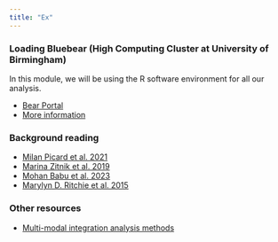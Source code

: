 ```yaml
---
title: "Ex"
---
```


### Loading Bluebear (High Computing Cluster at University of Birmingham)

In this module, we will be using the R software environment for all our analysis.


-   [Bear Portal](https://portal.bear.bham.ac.uk)
-   [More information](https://www.birmingham.ac.uk/research/arc/bear/bluebear/index.aspx?_ga=2.238363458.312892326.1701768679-300651445.1701639675)


### Background reading 

-   [Milan Picard et al. 2021](https://www.sciencedirect.com/science/article/pii/S2001037021002683)
-   [Marina Zitnik et al. 2019](https://www.sciencedirect.com/science/article/pii/S1566253518304482)
-   [Mohan Babu et al. 2023](https://pubmed.ncbi.nlm.nih.gov/37119971/)
-   [Marylyn D. Ritchie et al. 2015](https://www.nature.com/articles/nrg3868)

### Other resources

-    [Multi-modal integration analysis methods](https://github.com/mikelove/awesome-multi-omics)